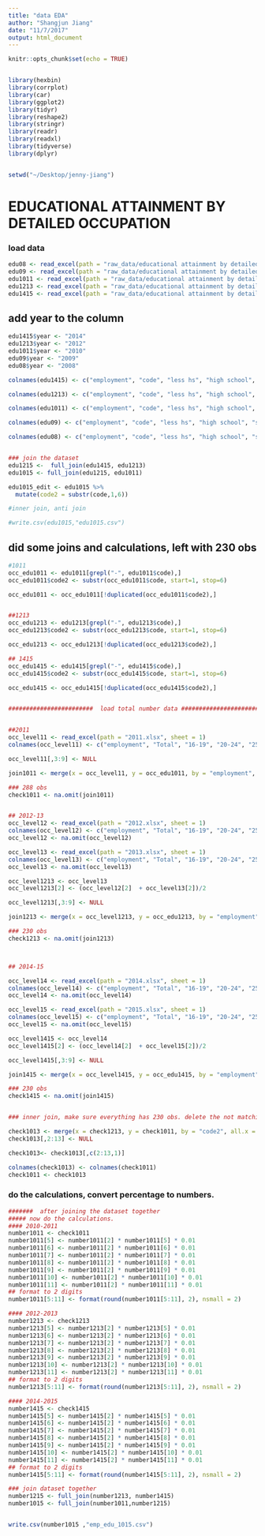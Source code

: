 ```yaml
---
title: "data EDA"
author: "Shangjun Jiang"
date: "11/7/2017"
output: html_document
---
```


```r
knitr::opts_chunk$set(echo = TRUE)


library(hexbin)
library(corrplot)
library(car)
library(ggplot2)
library(tidyr)
library(reshape2)
library(stringr)
library(readr)
library(readxl)
library(tidyverse)
library(dplyr)


setwd("~/Desktop/jenny-jiang")
```



# EDUCATIONAL ATTAINMENT BY DETAILED OCCUPATION

### load data
```r
edu08 <- read_excel(path = "raw_data/educational attainment by detailed occupation.xlsx", sheet = 1)
edu09 <- read_excel(path = "raw_data/educational attainment by detailed occupation.xlsx", sheet = 2)
edu1011 <- read_excel(path = "raw_data/educational attainment by detailed occupation.xlsx", sheet = 3)
edu1213 <- read_excel(path = "raw_data/educational attainment by detailed occupation.xlsx", sheet = 4)
edu1415 <- read_excel(path = "raw_data/educational attainment by detailed occupation.xlsx", sheet = 5)


```


## add year to the column

```r
edu1415$year <- "2014"
edu1213$year <- "2012"
edu1011$year <- "2010"
edu09$year <- "2009"
edu08$year <- "2008"

colnames(edu1415) <- c("employment", "code", "less hs", "high school", "some college, no degree", "associate", "bachelor", "master", "doctor/professional", "year")

colnames(edu1213) <- c("employment", "code", "less hs", "high school", "some college, no degree", "associate", "bachelor", "master", "doctor/professional", "year")

colnames(edu1011) <- c("employment", "code", "less hs", "high school", "some college, no degree", "associate", "bachelor", "master", "doctor/professional", "year")

colnames(edu09) <- c("employment", "code", "less hs", "high school", "some college, no degree", "associate", "bachelor", "master", "doctor/professional", "year")

colnames(edu08) <- c("employment", "code", "less hs", "high school", "some college, no degree", "associate", "bachelor", "master", "doctor/professional", "year")


### join the dataset
edu1215 <-  full_join(edu1415, edu1213)
edu1015 <- full_join(edu1215, edu1011)

edu1015_edit <- edu1015 %>%
  mutate(code2 = substr(code,1,6))

#inner join, anti join

#write.csv(edu1015,"edu1015.csv")

```



## did some joins and calculations, left with 230 obs

```r


#1011
occ_edu1011 <- edu1011[grepl("-", edu1011$code),]
occ_edu1011$code2 <- substr(occ_edu1011$code, start=1, stop=6)

occ_edu1011 <- occ_edu1011[!duplicated(occ_edu1011$code2),]


##1213
occ_edu1213 <- edu1213[grepl("-", edu1213$code),]
occ_edu1213$code2 <- substr(occ_edu1213$code, start=1, stop=6)

occ_edu1213 <- occ_edu1213[!duplicated(occ_edu1213$code2),]

## 1415
occ_edu1415 <- edu1415[grepl("-", edu1415$code),]
occ_edu1415$code2 <- substr(occ_edu1415$code, start=1, stop=6)

occ_edu1415 <- occ_edu1415[!duplicated(occ_edu1415$code2),]


########################  load total number data ########################  


##2011
occ_level11 <- read_excel(path = "2011.xlsx", sheet = 1)
colnames(occ_level11) <- c("employment", "Total", "16-19", "20-24", "25-34", "35-44", "45-54", "55-64", "65+", "median")

occ_level11[,3:9] <- NULL

join1011 <- merge(x = occ_level11, y = occ_edu1011, by = "employment", all = TRUE)

### 288 obs
check1011 <- na.omit(join1011)


## 2012-13
occ_level12 <- read_excel(path = "2012.xlsx", sheet = 1)
colnames(occ_level12) <- c("employment", "Total", "16-19", "20-24", "25-34", "35-44", "45-54", "55-64", "65+", "median")
occ_level12 <- na.omit(occ_level12)

occ_level13 <- read_excel(path = "2013.xlsx", sheet = 1)
colnames(occ_level13) <- c("employment", "Total", "16-19", "20-24", "25-34", "35-44", "45-54", "55-64", "65+", "median")
occ_level13 <- na.omit(occ_level13)

occ_level1213 <- occ_level13
occ_level1213[2] <- (occ_level12[2]  + occ_level13[2])/2

occ_level1213[,3:9] <- NULL

join1213 <- merge(x = occ_level1213, y = occ_edu1213, by = "employment", all = TRUE)

### 230 obs
check1213 <- na.omit(join1213)



## 2014-15

occ_level14 <- read_excel(path = "2014.xlsx", sheet = 1)
colnames(occ_level14) <- c("employment", "Total", "16-19", "20-24", "25-34", "35-44", "45-54", "55-64", "65+", "median")
occ_level14 <- na.omit(occ_level14)

occ_level15 <- read_excel(path = "2015.xlsx", sheet = 1)
colnames(occ_level15) <- c("employment", "Total", "16-19", "20-24", "25-34", "35-44", "45-54", "55-64", "65+", "median")
occ_level15 <- na.omit(occ_level15)

occ_level1415 <- occ_level14
occ_level1415[2] <- (occ_level14[2]  + occ_level15[2])/2

occ_level1415[,3:9] <- NULL

join1415 <- merge(x = occ_level1415, y = occ_edu1415, by = "employment", all = TRUE)

### 230 obs
check1415 <- na.omit(join1415)


### inner join, make sure everything has 230 obs. delete the not matching ones.

check1013 <- merge(x = check1213, y = check1011, by = "code2", all.x = TRUE)
check1013[,2:13] <- NULL

check1013<- check1013[,c(2:13,1)]

colnames(check1013) <- colnames(check1011)
check1011 <- check1013

```


### do the calculations, convert percentage to numbers.

```r

#######  after joining the dataset together
##### now do the calculations.
#### 2010-2011
number1011 <- check1011
number1011[5] <- number1011[2] * number1011[5] * 0.01
number1011[6] <- number1011[2] * number1011[6] * 0.01
number1011[7] <- number1011[2] * number1011[7] * 0.01
number1011[8] <- number1011[2] * number1011[8] * 0.01
number1011[9] <- number1011[2] * number1011[9] * 0.01
number1011[10] <- number1011[2] * number1011[10] * 0.01
number1011[11] <- number1011[2] * number1011[11] * 0.01
## format to 2 digits
number1011[5:11] <- format(round(number1011[5:11], 2), nsmall = 2)

#### 2012-2013
number1213 <- check1213
number1213[5] <- number1213[2] * number1213[5] * 0.01
number1213[6] <- number1213[2] * number1213[6] * 0.01
number1213[7] <- number1213[2] * number1213[7] * 0.01
number1213[8] <- number1213[2] * number1213[8] * 0.01
number1213[9] <- number1213[2] * number1213[9] * 0.01
number1213[10] <- number1213[2] * number1213[10] * 0.01
number1213[11] <- number1213[2] * number1213[11] * 0.01
## format to 2 digits
number1213[5:11] <- format(round(number1213[5:11], 2), nsmall = 2)

#### 2014-2015
number1415 <- check1415
number1415[5] <- number1415[2] * number1415[5] * 0.01
number1415[6] <- number1415[2] * number1415[6] * 0.01
number1415[7] <- number1415[2] * number1415[7] * 0.01
number1415[8] <- number1415[2] * number1415[8] * 0.01
number1415[9] <- number1415[2] * number1415[9] * 0.01
number1415[10] <- number1415[2] * number1415[10] * 0.01
number1415[11] <- number1415[2] * number1415[11] * 0.01
## format to 2 digits
number1415[5:11] <- format(round(number1415[5:11], 2), nsmall = 2)

### join dataset together
number1215 <- full_join(number1213, number1415)
number1015 <- full_join(number1011,number1215)


write.csv(number1015 ,"emp_edu_1015.csv")

```



